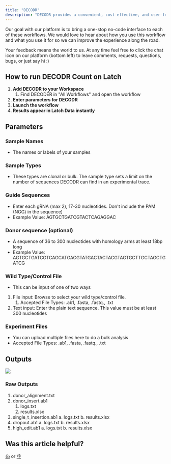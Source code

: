 ```yaml
---
title: "DECODR"
description: "DECODR provides a convenient, cost-effective, and user-friendly method to quantify the edits present in CRISPR-edited Sanger sequencing data."
---
```


<Note>
   Our goal with our platform is to bring a one-stop no-code interface to each of these workflows. We would love to hear about how you use this workflow and what you use it for so we can improve the experience along the road.

Your feedback means the world to us. At any time feel free to click the chat icon on our platform (bottom left) to leave comments, requests, questions, bugs, or just say hi :)

</Note>

## How to run DECODR Count on Latch

1. **Add DECODR to your Workspace**
   1. Find DECODER in "All Workflows" and open the workflow
2. **Enter parameters for DECODR**
3. **Launch the workflow**
4. **Results appear in Latch Data instantly**

## Parameters

### Sample Names

- The names or labels of your samples

### Sample Types

- These types are clonal or bulk. The sample type sets a limit on the number of sequences DECODR can find in an experimental trace.

### Guide Sequences

- Enter each gRNA (max 2), 17-30 nucleotides. Don't include the PAM (NGG) in the sequence)
- Example Value: AGTGCTGATCGTACTCAGAGGAC

### Donor sequence (optional)

- A sequence of 36 to 300 nucleotides with homology arms at least 18bp long
- Example Value: AGTGCTGATCGTCAGCATGACGTATGACTACTACGTAGTGCTTGCTAGCTGATCG

### Wild Type/Control File

- This can be input of one of two ways

1. File input: Browse to select your wild type/control file.
   1. Accepted File Types: .ab1, .fasta, .fastq., .txt
2. Text input: Enter the plain text sequence. This value must be at least 300 nucleotides

### Experiment Files

- You can upload multiple files here to do a bulk analysis
- Accepted File Types: .ab1, .fasta, .fastq., .txt

## Outputs

![](/images/decodr.png)

### Raw Outputs

1. donor_alignment.txt
2. donor_insert.ab1
   1. logs.txt
   2. results.xlsx
3. single_t_insertion.ab1
   a. logs.txt
   b. results.xlsx
4. dropout.ab1
   a. logs.txt
   b. results.xlsx
5. high_edit.ab1
   a. logs.txt
   b. results.xlsx

## Was this article helpful?

[👍](https://gucjxnd0b2v.typeform.com/to/pHRudLeW?typeform-medium=embed-email#source=getting-started&answers-dba3616d-33cf-4869-9661-56a59736abc2=dba3616d-33cf-4869-9661-56a59736abc2-yes) or [👎](https://gucjxnd0b2v.typeform.com/to/pHRudLeW?typeform-medium=embed-email#source=getting-started&answers-dba3616d-33cf-4869-9661-56a59736abc2=dba3616d-33cf-4869-9661-56a59736abc2-no)
